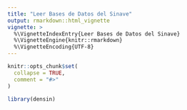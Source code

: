 ```yaml
---
title: "Leer Bases de Datos del Sinave"
output: rmarkdown::html_vignette
vignette: >
  %\VignetteIndexEntry{Leer Bases de Datos del Sinave}
  %\VignetteEngine{knitr::rmarkdown}
  %\VignetteEncoding{UTF-8}
---
```


```r
knitr::opts_chunk$set(
  collapse = TRUE,
  comment = "#>"
)
```

```r
library(densin)
```
